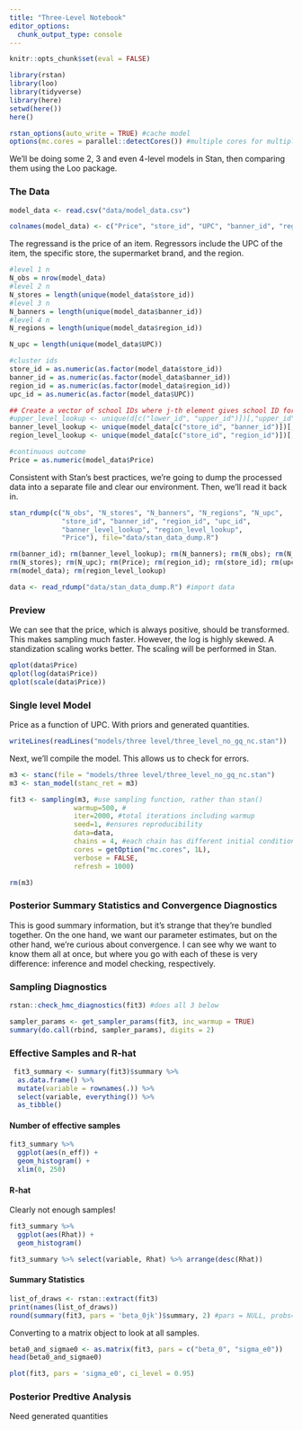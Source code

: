 ```yaml
---
title: "Three-Level Notebook"
editor_options: 
  chunk_output_type: console
---
```


```r
knitr::opts_chunk$set(eval = FALSE)
```

```r
library(rstan)
library(loo)
library(tidyverse)
library(here)
setwd(here())
here()
```

```r
rstan_options(auto_write = TRUE) #cache model
options(mc.cores = parallel::detectCores()) #multiple cores for multiple chains
```


We'll be doing some 2, 3 and even 4-level models in Stan, then comparing them using the Loo package.

### The Data


```r
model_data <- read.csv("data/model_data.csv")
```


```r
colnames(model_data) <- c("Price", "store_id", "UPC", "banner_id", "region_id")
```

The regressand is the price of an item. Regressors include the UPC of the item, the specific store, the supermarket brand, and the region.

```r
#level 1 n
N_obs = nrow(model_data)
#level 2 n
N_stores = length(unique(model_data$store_id))
#level 3 n
N_banners = length(unique(model_data$banner_id))
#level 4 n
N_regions = length(unique(model_data$region_id))

N_upc = length(unique(model_data$UPC))

#cluster ids
store_id = as.numeric(as.factor(model_data$store_id))
banner_id = as.numeric(as.factor(model_data$banner_id))
region_id = as.numeric(as.factor(model_data$region_id))
upc_id = as.numeric(as.factor(model_data$UPC))

## Create a vector of school IDs where j-th element gives school ID for class ID j
#upper_level_lookup <- unique(d[c("lower_id", "upper_id")])[,"upper_id"]
banner_level_lookup <- unique(model_data[c("store_id", "banner_id")])[,"banner_id"]
region_level_lookup <- unique(model_data[c("store_id", "region_id")])[,"region_id"]

#continuous outcome
Price = as.numeric(model_data$Price)
```

Consistent with Stan's best practices, we're going to dump the processed data into a separate file and clear our environment. Then, we'll read it back in.

```r
stan_rdump(c("N_obs", "N_stores", "N_banners", "N_regions", "N_upc",
             "store_id", "banner_id", "region_id", "upc_id",
             "banner_level_lookup", "region_level_lookup",
             "Price"), file="data/stan_data_dump.R")

rm(banner_id); rm(banner_level_lookup); rm(N_banners); rm(N_obs); rm(N_regions);
rm(N_stores); rm(N_upc); rm(Price); rm(region_id); rm(store_id); rm(upc_id)
rm(model_data); rm(region_level_lookup)

data <- read_rdump("data/stan_data_dump.R") #import data
```

### Preview

We can see that the price, which is always positive, should be transformed. This makes sampling much faster. However, the log is highly skewed. A standization scaling works better. The scaling will be performed in Stan.

```r
qplot(data$Price)
qplot(log(data$Price))
qplot(scale(data$Price))
```


### Single level Model

Price as a function of UPC. With priors and generated quantities.

```r
writeLines(readLines("models/three level/three_level_no_gq_nc.stan"))
```

Next, we'll compile the model. This allows us to check for errors.

```r
m3 <- stanc(file = "models/three level/three_level_no_gq_nc.stan")
m3 <- stan_model(stanc_ret = m3)
```

```r
fit3 <- sampling(m3, #use sampling function, rather than stan()
                warmup=500, #
                iter=2000, #total iterations including warmup
                seed=1, #ensures reproducibility 
                data=data, 
                chains = 4, #each chain has different initial condition which helps to find pathological neighborhood of posterior
                cores = getOption("mc.cores", 1L),
                verbose = FALSE,
                refresh = 1000)
```

```r
rm(m3)
```

### Posterior Summary Statistics and Convergence Diagnostics

This is good summary information, but it's strange that they're bundled together. On the one hand, we want our parameter estimates, but on the other hand, we're curious about convergence. I can see why we want to know them all at once, but where you go with each of these is very difference: inference and model checking, respectively.

### Sampling Diagnostics

```r
rstan::check_hmc_diagnostics(fit3) #does all 3 below
```

```r
sampler_params <- get_sampler_params(fit3, inc_warmup = TRUE)
summary(do.call(rbind, sampler_params), digits = 2)
```

### Effective Samples and R-hat

```r
 fit3_summary <- summary(fit3)$summary %>% 
  as.data.frame() %>% 
  mutate(variable = rownames(.)) %>% 
  select(variable, everything()) %>% 
  as_tibble()
```

#### Number of effective samples

```r
fit3_summary %>% 
  ggplot(aes(n_eff)) + 
  geom_histogram() + 
  xlim(0, 250)
```

#### R-hat

Clearly not enough samples! 

```r
fit3_summary %>% 
  ggplot(aes(Rhat)) + 
  geom_histogram() 
```

```r
fit3_summary %>% select(variable, Rhat) %>% arrange(desc(Rhat)) 
```


#### Summary Statistics

```r
list_of_draws <- rstan::extract(fit3)
print(names(list_of_draws))
round(summary(fit3, pars = 'beta_0jk')$summary, 2) #pars = NULL, probs=NULL
```

Converting to a matrix object to look at all samples.

```r
beta0_and_sigmae0 <- as.matrix(fit3, pars = c("beta_0", "sigma_e0"))
head(beta0_and_sigmae0)
```

```r
plot(fit3, pars = 'sigma_e0', ci_level = 0.95)
```


### Posterior Predtive Analysis

Need generated quantities
